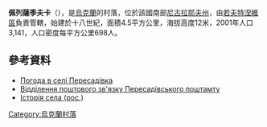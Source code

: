 {{coord|47|6|45|N|32|11|14|E|scale:100000|display=title}}

'''佩列薩季夫卡'''（{{lang-uk|Пересадівка}}），是[[烏克蘭|烏克蘭]]的村落，位於該國南部[[尼古拉耶夫州|尼古拉耶夫州]]，由[[若夫特涅維區|若夫特涅維區]]負責管轄，始建於十八世紀，面積4.5平方公里，海拔高度12米，2001年人口3,141，人口密度每平方公里698人。

==參考資料==
* [http://weather.in.ua/ua/nikolaevskaja/19932 Погода в селі Пересадівка] {{Wayback|url=http://weather.in.ua/ua/nikolaevskaja/19932 |date=20160607111459 }}
* [http://services.ukrposhta.com/postindex_new/details.aspx?page=default&postfilial=33000000035384 Відділення поштового зв'язку Пересадівського поштамту] {{Wayback|url=http://services.ukrposhta.com/postindex_new/details.aspx?page=default&postfilial=33000000035384 |date=20190313012035 }}
* [https://web.archive.org/web/20100127183747/http://www.igsu.org.ua/Nikolaevskaja.obl/ZHovtnevyj.rajon/Peresadovka.html Історія села (рос.)]

{{Ukraine-geo-stub}}
[[Category:烏克蘭村落|Category:烏克蘭村落]]